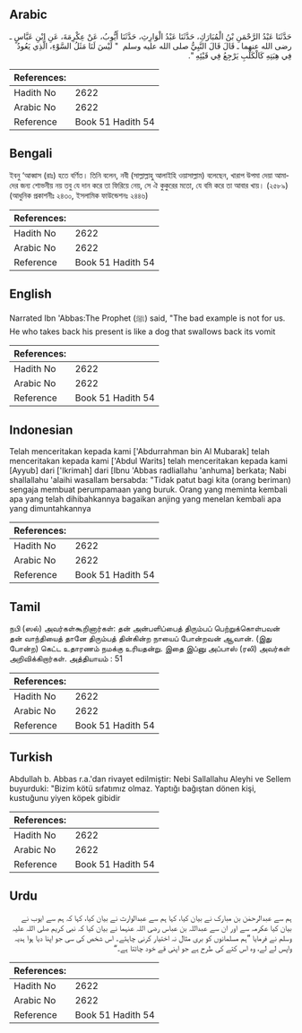 ## Arabic


<div dir="rtl" lang="ar" style={{fontSize:'larger',backgroundColor:'#f8f9fa',padding:20}}>
حَدَّثَنَا عَبْدُ الرَّحْمَنِ بْنُ الْمُبَارَكِ، حَدَّثَنَا عَبْدُ الْوَارِثِ، حَدَّثَنَا أَيُّوبُ، عَنْ عِكْرِمَةَ، عَنِ ابْنِ عَبَّاسٍ ـ رضى الله عنهما ـ قَالَ قَالَ النَّبِيُّ صلى الله عليه وسلم ‏ "‏ لَيْسَ لَنَا مَثَلُ السَّوْءِ، الَّذِي يَعُودُ فِي هِبَتِهِ كَالْكَلْبِ يَرْجِعُ فِي قَيْئِهِ ‏"‏‏.‏
</div>
<div style={{backgroundColor:'#f8f9fa',padding:20, marginBottom: 10}}><table> <thead> <tr> <th>References:</th> <th></th> </tr> </thead> <tbody><tr><td>Hadith No</td><td>2622</td></tr><tr><td>Arabic No</td><td>2622</td></tr><tr><td>Reference</td><td>Book 51 Hadith 54</td></tr></tbody></table></div>

## Bengali


<div dir="ltr" lang="bn" style={{fontSize:'larger',backgroundColor:'#f8f9fa',padding:20}}>
ইবনু ‘আব্বাস (রাঃ) হতে বর্ণিত। তিনি বলেন, নবী (সাল্লাল্লাহু আলাইহি ওয়াসাল্লাম) বলেছেন, খারাপ উপমা দেয়া আমাদের জন্য শোভনীয় নয় তবু যে দান করে তা ফিরিয়ে নেয়, সে ঐ কুকুরের মতো, যে বমি করে তা আবার খায়। (২৫৮৯) (আধুনিক প্রকাশনীঃ ২৪৩০, ইসলামিক ফাউন্ডেশনঃ ২৪৪৬)
</div>
<div style={{backgroundColor:'#f8f9fa',padding:20, marginBottom: 10}}><table> <thead> <tr> <th>References:</th> <th></th> </tr> </thead> <tbody><tr><td>Hadith No</td><td>2622</td></tr><tr><td>Arabic No</td><td>2622</td></tr><tr><td>Reference</td><td>Book 51 Hadith 54</td></tr></tbody></table></div>

## English


<div dir="ltr" lang="en" style={{fontSize:'larger',backgroundColor:'#f8f9fa',padding:20}}>
Narrated Ibn 'Abbas:The Prophet (ﷺ) said, "The bad example is not for us. He who takes back his present is like a dog that swallows back its vomit
</div>
<div style={{backgroundColor:'#f8f9fa',padding:20, marginBottom: 10}}><table> <thead> <tr> <th>References:</th> <th></th> </tr> </thead> <tbody><tr><td>Hadith No</td><td>2622</td></tr><tr><td>Arabic No</td><td>2622</td></tr><tr><td>Reference</td><td>Book 51 Hadith 54</td></tr></tbody></table></div>

## Indonesian


<div dir="ltr" lang="id" style={{fontSize:'larger',backgroundColor:'#f8f9fa',padding:20}}>
Telah menceritakan kepada kami ['Abdurrahman bin Al Mubarak] telah menceritakan kepada kami ['Abdul Warits] telah menceritakan kepada kami [Ayyub] dari ['Ikrimah] dari [Ibnu 'Abbas radliallahu 'anhuma] berkata; Nabi shallallahu 'alaihi wasallam bersabda: "Tidak patut bagi kita (orang beriman) sengaja membuat perumpamaan yang buruk. Orang yang meminta kembali apa yang telah dihibahkannya bagaikan anjing yang menelan kembali apa yang dimuntahkannya
</div>
<div style={{backgroundColor:'#f8f9fa',padding:20, marginBottom: 10}}><table> <thead> <tr> <th>References:</th> <th></th> </tr> </thead> <tbody><tr><td>Hadith No</td><td>2622</td></tr><tr><td>Arabic No</td><td>2622</td></tr><tr><td>Reference</td><td>Book 51 Hadith 54</td></tr></tbody></table></div>

## Tamil


<div dir="ltr" lang="ta" style={{fontSize:'larger',backgroundColor:'#f8f9fa',padding:20}}>
நபி (ஸல்) அவர்கள்கூறினார்கள்: தன் அன்பளிப்பைத் திரும்பப் பெற்றுக்கொள்பவன் தன் வாந்தியைத் தானே திரும்பத் தின்கின்ற நாயைப் போன்றவன் ஆவான். (இது போன்ற) கெட்ட உதாரணம் நமக்கு உரியதன்று. இதை இப்னு அப்பாஸ் (ரலி) அவர்கள் அறிவிக்கிறார்கள். அத்தியாயம் : 51
</div>
<div style={{backgroundColor:'#f8f9fa',padding:20, marginBottom: 10}}><table> <thead> <tr> <th>References:</th> <th></th> </tr> </thead> <tbody><tr><td>Hadith No</td><td>2622</td></tr><tr><td>Arabic No</td><td>2622</td></tr><tr><td>Reference</td><td>Book 51 Hadith 54</td></tr></tbody></table></div>

## Turkish


<div dir="ltr" lang="tr" style={{fontSize:'larger',backgroundColor:'#f8f9fa',padding:20}}>
Abdullah b. Abbas r.a.'dan rivayet edilmiştir: Nebi Sallallahu Aleyhi ve Sellem buyurduki: "Bizim kötü sıfatımız olmaz. Yaptığı bağıştan dönen kişi, kustuğunu yiyen köpek gibidir
</div>
<div style={{backgroundColor:'#f8f9fa',padding:20, marginBottom: 10}}><table> <thead> <tr> <th>References:</th> <th></th> </tr> </thead> <tbody><tr><td>Hadith No</td><td>2622</td></tr><tr><td>Arabic No</td><td>2622</td></tr><tr><td>Reference</td><td>Book 51 Hadith 54</td></tr></tbody></table></div>

## Urdu


<div dir="rtl" lang="ur" style={{fontSize:'larger',backgroundColor:'#f8f9fa',padding:20}}>
ہم سے عبدالرحمٰن بن مبارک نے بیان کیا، کہا ہم سے عبدالوارث نے بیان کیا، کہا کہ ہم سے ایوب نے بیان کیا عکرمہ سے اور ان سے عبداللہ بن عباس رضی اللہ عنہما نے بیان کیا کہ نبی کریم صلی اللہ علیہ وسلم نے فرمایا ”ہم مسلمانوں کو بری مثال نہ اختیار کرنی چاہئے۔ اس شخص کی سی جو اپنا دیا ہوا ہدیہ واپس لے لے، وہ اس کتے کی طرح ہے جو اپنی قے خود چاٹتا ہے۔“
</div>
<div style={{backgroundColor:'#f8f9fa',padding:20, marginBottom: 10}}><table> <thead> <tr> <th>References:</th> <th></th> </tr> </thead> <tbody><tr><td>Hadith No</td><td>2622</td></tr><tr><td>Arabic No</td><td>2622</td></tr><tr><td>Reference</td><td>Book 51 Hadith 54</td></tr></tbody></table></div>